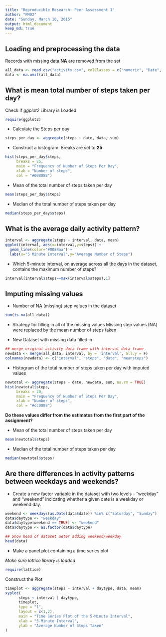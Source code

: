 ```yaml
---
title: "Reproducible Research: Peer Assessment 1"
author: "PM02"
date: "Sunday, March 10, 2015"
output: html_document
keep_md: true
---
```


## Loading and preprocessing the data
Records with missing data **NA** are removed from the set
```r
all_data <- read.csv("activity.csv", colClasses = c("numeric", "Date", "numeric"))
data <- na.omit(all_data)
```

## What is mean total number of steps taken per day?
Check if *ggplot2* Library is Loaded
```r
require(ggplot2)
```

* Calculate the Steps per day
```r
steps_per_day <- aggregate(steps ~ date, data, sum)
```

* Construct a histogram. Breaks are set to **25**
```r
hist(steps_per_day$steps,
     breaks = 25,
     main = "Frequency of Number of Steps Per Day",
     xlab = "Number of steps",
     col = "#008888")
```

* Mean of the total number of steps taken per day
```r
mean(steps_per_day$steps)

````

* Median of the total number of steps taken per day
```r
median(steps_per_day$steps)

````


## What is the average daily activity pattern?
```r
interval <- aggregate(steps ~ interval, data, mean)
ggplot(interval, aes(x=interval,y=steps)) +
  geom_line(color="#0088aa") +
  labs(x="5 Minute Interval",y="Average Number of Steps")
```

* Which 5-minute interval, on average across all the days in the dataset, contains the maximum number of steps?
```r
interval[interval$steps==max(interval$steps),1]
```


## Imputing missing values
* Number of NA (missing) step values in the dataset
```r
sum(is.na(all_data))
```

* Strategy for filling in all of the missing values
Missing step values (NA) were replaced by the mean number of steps taken


* New Dataset with missing data filled in
```r
## merge original activity data frame with interval data frame
newdata <- merge(all_data, interval, by = 'interval', all.y = F)
colnames(newdata) <- c("interval", "steps", "date", "meansteps")
```

* Histogram of the total number of steps taken per day with imputed values
```r
newtotal <- aggregate(steps ~ date, newdata, sum, na.rm = TRUE)
hist(newtotal$steps,
     breaks = 20,
     main = "Frequency of Number of Steps Per Day",
     xlab = "Number of steps",
     col = "#cc0088")
```

**Do these values differ from the estimates from the first part of the assignment?**

* Mean of the total number of steps taken per day
```r
mean(newtotal$steps)

````

* Median of the total number of steps taken per day
```r
median(newtotal$steps)

````



## Are there differences in activity patterns between weekdays and weekends?

* Create a new factor variable in the dataset with two levels - "weekday" and "weekend" indicating whether a given date is a weekday or weekend day.

```r
weekend <- weekdays(as.Date(data$date)) %in% c("Saturday", "Sunday")
data$daytype <- "weekday"
data$daytype[weekend == TRUE] <- "weekend"
data$daytype <- as.factor(data$daytype)

## Show head of dataset adter adding weekend/weekday
head(data)
```

* Make a panel plot containing a time series plot

*Make sure lattice library is loaded*
```r
require(lattice)
```

Construct the Plot
```r
timeplot <- aggregate(steps ~ interval + daytype, data, mean)
xyplot(
      steps ~ interval | daytype,
      timeplot,
      type = "l",
      layout = c(1,2),
      main = "Time Series Plot of the 5-Minute Interval",
      xlab = "5-Minute Interval",
      ylab = "Average Number of Steps Taken"
)
```